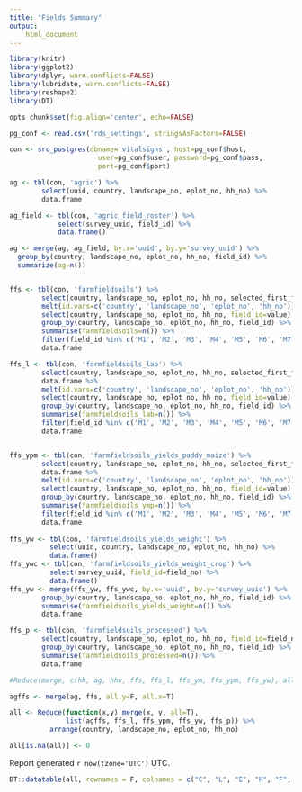 ```yaml
---
title: "Fields Summary"
output:
    html_document
---
```


``` r
library(knitr)
library(ggplot2)
library(dplyr, warn.conflicts=FALSE)
library(lubridate, warn.conflicts=FALSE)
library(reshape2)
library(DT)

opts_chunk$set(fig.align='center', echo=FALSE)

pg_conf <- read.csv('rds_settings', stringsAsFactors=FALSE)

con <- src_postgres(dbname='vitalsigns', host=pg_conf$host,
                      user=pg_conf$user, password=pg_conf$pass,
                      port=pg_conf$port)

ag <- tbl(con, 'agric') %>%
        select(uuid, country, landscape_no, eplot_no, hh_no) %>%
        data.frame

ag_field <- tbl(con, 'agric_field_roster') %>%
            select(survey_uuid, field_id) %>%
            data.frame()

ag <- merge(ag, ag_field, by.x='uuid', by.y='survey_uuid') %>%
  group_by(country, landscape_no, eplot_no, hh_no, field_id) %>%
  summarize(ag=n())


ffs <- tbl(con, 'farmfieldsoils') %>%
        select(country, landscape_no, eplot_no, hh_no, selected_first_field, selected_second_field, selected_first_field_other, selected_second_field_other) %>% data.frame %>%
        melt(id.vars=c('country', 'landscape_no', 'eplot_no', 'hh_no')) %>%
        select(country, landscape_no, eplot_no, hh_no, field_id=value) %>%
        group_by(country, landscape_no, eplot_no, hh_no, field_id) %>%
        summarise(farmfieldsoils=n()) %>%
        filter(field_id %in% c('M1', 'M2', 'M3', 'M4', 'M5', 'M6', 'M7', 'M8')) %>%
        data.frame

ffs_l <- tbl(con, 'farmfieldsoils_lab') %>%
        select(country, landscape_no, eplot_no, hh_no, selected_first_field, selected_second_field) %>%
        data.frame %>%
        melt(id.vars=c('country', 'landscape_no', 'eplot_no', 'hh_no')) %>%
        select(country, landscape_no, eplot_no, hh_no, field_id=value) %>%
        group_by(country, landscape_no, eplot_no, hh_no, field_id) %>%
        summarise(farmfieldsoils_lab=n()) %>%
        filter(field_id %in% c('M1', 'M2', 'M3', 'M4', 'M5', 'M6', 'M7', 'M8')) %>%
        data.frame


ffs_ypm <- tbl(con, 'farmfieldsoils_yields_paddy_maize') %>%
        select(country, landscape_no, eplot_no, hh_no, selected_first_field, selected_second_field) %>%
        data.frame %>%
        melt(id.vars=c('country', 'landscape_no', 'eplot_no', 'hh_no')) %>%
        select(country, landscape_no, eplot_no, hh_no, field_id=value) %>%
        group_by(country, landscape_no, eplot_no, hh_no, field_id) %>%
        summarise(farmfieldsoils_ymp=n()) %>%
        filter(field_id %in% c('M1', 'M2', 'M3', 'M4', 'M5', 'M6', 'M7', 'M8')) %>%
        data.frame
        
ffs_yw <- tbl(con, 'farmfieldsoils_yields_weight') %>%
          select(uuid, country, landscape_no, eplot_no, hh_no) %>% 
          data.frame()
ffs_ywc <- tbl(con, 'farmfieldsoils_yields_weight_crop') %>%
          select(survey_uuid, field_id=field_no) %>%
          data.frame()
ffs_yw <- merge(ffs_yw, ffs_ywc, by.x='uuid', by.y='survey_uuid') %>%
        group_by(country, landscape_no, eplot_no, hh_no, field_id) %>% 
        summarise(farmfieldsoils_yields_weight=n()) %>%
        data.frame

ffs_p <- tbl(con, 'farmfieldsoils_processed') %>%
        select(country, landscape_no, eplot_no, hh_no, field_id=field_no) %>%
        group_by(country, landscape_no, eplot_no, hh_no, field_id) %>% 
        summarise(farmfieldsoils_processed=n()) %>%
        data.frame

#Reduce(merge, c(hh, ag, hhv, ffs, ffs_l, ffs_ym, ffs_ypm, ffs_yw), all=T)

agffs <- merge(ag, ffs, all.y=F, all.x=T)

all <- Reduce(function(x,y) merge(x, y, all=T),
              list(agffs, ffs_l, ffs_ypm, ffs_yw, ffs_p)) %>%
          arrange(country, landscape_no, eplot_no, hh_no)

all[is.na(all)] <- 0
```


Report generated `r now(tzone='UTC')` UTC.

```r
DT::datatable(all, rownames = F, colnames = c("C", "L", "E", "H", "F", "Agric", "FFS", "FFS Lab", "Yields Paddy-Maize", "Yields Weight", "Processed Soils"))
```
